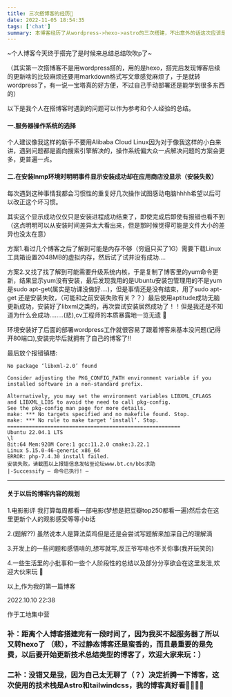 ```yaml
---
title: 三次搭博客的经历🤯
date: 2022-11-05 18:54:35
tags: ['chat']
summary: 本博客经历了从wordpress->hexo->astro的三次搭建，不出意外的话这次应该是最后一次了，这次的博客是我自己用astro和tailwindcss搭建的，感觉真的好看捏🥳🥰
---
```

~个人博客今天终于搭完了是时候来总结总结吹吹p了~


（其实第一次搭博客不是用wordpress搭的，用的是hexo，搭完后发现博客后续的更新啥的比较麻烦还要用markdown格式写文章感觉麻烦了，于是就转wordpress了，有一说一宝塔真的好方便，不过自己手动部署还是能学到很多东西的）

以下是我个人在搭博客时遇到的问题可以作为参考和个人经验的总结。

#### 一.服务器操作系统的选择

个人建议像我这样的新手不要用Alibaba Cloud Linux因为对于像我这样的小白来讲，遇到问题都是面向搜索引擎解决的，操作系统偏大众一点解决问题的方案会更多，更普遍一点。

#### 二.在安装lnmp环境时明明事件显示安装成功却在应用商店没显示（安装失败）

每次遇到这种事情我都会习惯性的重复好几次操作试图感动电脑hhhh希望以后可以改正这个坏习惯。

其实这个显示成功仅仅只是安装进程成功结束了，即使完成后即使有报错也看不到（这点明明可以从安装时间差异太大看出来，但是那时候觉得可能是文件大小的差异也没太在意）

方案1.看过几个博客之后了解到可能是内存不够（穷逼只买了1G）需要下载Linux工具箱设置2048MB的虚拟内存，然后试了试并没有成功….

方案2.又找了找了解到可能需要升级系统内核，于是复制了博客里的yum命令更新，结果显示yum没有安装，最后发现我用的是Ubuntu安装包管理用的不是yum是sudo apt-get(属实是功课没做好….)，但是事情还是没有结束，用了sudo apt-get 还是安装失败，（可能和之前安装失败有关？？）最后使用aptitude成功无脑更新成功，安装好了libxml之类的，再次尝试安装居然成功了！！但是我还是不知道为什么会成功……..(悲),cv工程师的本质暴露地一览无遗 🙁

环境安装好了后面的部署wordpress工作就很容易了跟着博客来基本没问题(记得开80端口),安装完毕后就拥有了自己的博客了!!

最后放个报错镇楼:
```
No package ‘libxml-2.0’ found

Consider adjusting the PKG_CONFIG_PATH environment variable if you
installed software in a non-standard prefix.

Alternatively, you may set the environment variables LIBXML_CFLAGS
and LIBXML_LIBS to avoid the need to call pkg-config.
See the pkg-config man page for more details.
make: *** No targets specified and no makefile found. Stop.
make: *** No rule to make target ‘install’. Stop.
========================================================
Ubuntu 22.04.1 LTS
\l
Bit:64 Mem:920M Core:1 gcc:11.2.0 cmake:3.22.1
Linux 5.15.0-46-generic x86_64
ERROR: php-7.4.30 install failed.
安装失败，请截图以上报错信息发帖至论坛www.bt.cn/bbs求助
|-Successify — 命令已执行! –
```

****************************************

#### 关于以后的博客内容的规划

1.电影影评 我打算每周都看一部电影(梦想是把豆瓣top250都看一遍)然后会在这里更新个人的观影感受等等小b话

2.(题解??) 虽然说本人是算法菜鸡但是还是会尝试写题解来加深自己的理解滴

3.开发上的一些问题和感悟啥的,想写就写,反正爷写啥也不关你事(我开玩笑的)

4.一些生活里的小批事和一些个人阶段性的总结以及部分分享欲会在这里发泄,欢迎大伙来玩 🙂

以上,作为我的第一篇博客

2022.10.10 22:38

作于工地集中营

### 补：距离个人博客搭建完有一段时间了，因为我买不起服务器了所以又转hexo了 （悲），不过静态博客还是蛮香的，而且最重要的是免费，以后要开始更新技术总结类型的博客了，欢迎大家来玩：）

### 二补：没错又是我，因为自己太无聊了（？）决定折腾一下博客，这次使用的技术栈是Astro和tailwindcss，我的博客真好看🥳🥳🥳🥳